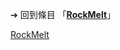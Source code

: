 {{LSR
|article = RockMelt
|latest_release_version =
|latest_release_date = {{release date and age|2011|01|01}}
}}<noinclude>

➔ 回到條目 「'''[[RockMelt]]'''」
[[Category:最新穩定版模板|RockMelt]]
</noinclude>